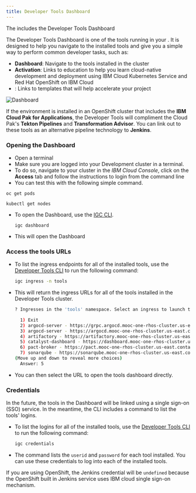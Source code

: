 ```yaml
---
title: Developer Tools Dashboard
---
```



<PageDescription>

The <Globals name="env" /> includes the Developer Tools Dashboard

</PageDescription>

The Developer Tools Dashboard is one of the tools running in your <Globals name="env" />. It is designed to help you navigate to the installed tools and give you a simple way to perform common developer tasks, such as:
- **Dashboard**: Navigate to the tools installed in the cluster
- **Activation**: Links to education to help you learn cloud-native development and deployment using IBM Cloud Kubernetes Service and Red Hat OpenShift on IBM Cloud
- **<Globals name="templates" />**: Links to templates that will help accelerate your project

![Dashboard](devcluster.png)

<InlineNotification>

If the environment is installed in an OpenShift cluster that includes the **IBM Cloud Pak for Applications**,
the Developer Tools will compliment the Cloud Pak's **Tekton Pipelines** and **Transformation Advisor**. 
You can link out to these tools as an alternative pipeline technology to **Jenkins**.

</InlineNotification>

### Opening the Dashboard

- Open a terminal
- Make sure you are logged into your Development cluster in a terminal.
- To do so, navigate to your cluster in the _IBM Cloud Console_, click on the **Access** tab and
follow the instructions to login from the command line
- You can test this with the following simple command.

<Accordion>

  <AccordionItem title="OpenShift">

    oc get pods

  </AccordionItem>

  <AccordionItem title="Kubernetes">

    kubectl get nodes

  </AccordionItem>

</Accordion>

<p></p>

- To open the Dashboard, use the [IGC CLI](/guides/cli).
    ```
    igc dashboard
    ```

- This will open the Dashboard

### Access the tools URLs

- To list the ingress endpoints for all of the installed tools, use the [Developer Tools CLI](../getting-started/cli) to run the following command:
    ```bash
    igc ingress -n tools
    ```

- This will return the ingress URLs for all of the tools installed in the Developer Tools cluster.
    ```bash
    ? Ingresses in the 'tools' namespace. Select an ingress to launch the default browser or 'Exit'.

      1) Exit
      2) argocd-server - https://grpc.argocd.mooc-one-rhos-cluster.us-east.containers.appdomain.cloud
      3) argocd-server - https://argocd.mooc-one-rhos-cluster.us-east.containers.appdomain.cloud
      4) artifactory - https://artifactory.mooc-one-rhos-cluster.us-east.containers.appdomain.cloud
      5) catalyst-dashboard - https://dashboard.mooc-one-rhos-cluster.us-east.containers.appdomain.cloud
      6) pact-broker - https://pact.mooc-one-rhos-cluster.us-east.containers.appdomain.cloud
      7) sonarqube - https://sonarqube.mooc-one-rhos-cluster.us-east.containers.appdomain.cloud
    (Move up and down to reveal more choices)
      Answer: 5
    ```

-  You can then select the URL to open the tools dashboard directly.

### Credentials

In the future, the tools in the Dashboard will be linked using a single sign-on (SSO) service. 
In the meantime, the CLI includes a command to list the tools' logins.

- To list the logins for all of the installed tools, use the [Developer Tools CLI](../getting-started/cli) to run the following command:
    ```bash
    igc credentials
    ```

- The command lists the `userid` and `password` for each tool installed. You can use these credentials to log into each of the installed tools.

<InlineNotification>

If you are using OpenShift, the Jenkins credential
will be `undefined` because the OpenShift built in Jenkins service uses IBM cloud single sign-on mechanism.

</InlineNotification>
